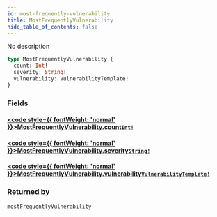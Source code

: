 ```yaml
---
id: most-frequently-vulnerability
title: MostFrequentlyVulnerability
hide_table_of_contents: false
---
```








No description

```graphql
type MostFrequentlyVulnerability {
  count: Int!
  severity: String!
  vulnerability: VulnerabilityTemplate!
}
```


### Fields

#### [<code style={{ fontWeight: 'normal' }}>MostFrequentlyVulnerability.<b>count</b></code>](#)<Bullet />[`Int!`](/api/graphql/documentation/scalars/int) <Badge class="secondary" text="non-null"/> <Badge class="secondary" text="scalar"/>
> 
> 

#### [<code style={{ fontWeight: 'normal' }}>MostFrequentlyVulnerability.<b>severity</b></code>](#)<Bullet />[`String!`](/api/graphql/documentation/scalars/string) <Badge class="secondary" text="non-null"/> <Badge class="secondary" text="scalar"/>
> 
> 

#### [<code style={{ fontWeight: 'normal' }}>MostFrequentlyVulnerability.<b>vulnerability</b></code>](#)<Bullet />[`VulnerabilityTemplate!`](/api/graphql/documentation/objects/vulnerability-template) <Badge class="secondary" text="non-null"/> <Badge class="secondary" text="object"/>
> 
> 



### Returned by

[`mostFrequentlyVulnerability`](/api/graphql/documentation/queries/most-frequently-vulnerability)  <Badge class="secondary" text="query"/>




